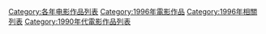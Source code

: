 {{Categories by country|nocat}}

[[Category:各年电影作品列表|Category:各年电影作品列表]]
[[Category:1996年電影作品|Category:1996年電影作品]]
[[Category:1996年相關列表|Category:1996年相關列表]]
[[Category:1990年代電影作品列表|Category:1990年代電影作品列表]]
